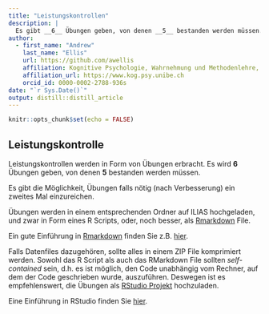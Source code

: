 ```yaml
---
title: "Leistungskontrollen"
description: |
  Es gibt __6__ Übungen geben, von denen __5__ bestanden werden müssen.
author:
  - first_name: "Andrew"
    last_name: "Ellis"
    url: https://github.com/awellis
    affiliation: Kognitive Psychologie, Wahrnehmung und Methodenlehre, Universität Bern 
    affiliation_url: https://www.kog.psy.unibe.ch
    orcid_id: 0000-0002-2788-936s
date: "`r Sys.Date()`"
output: distill::distill_article
---
```


```r
knitr::opts_chunk$set(echo = FALSE)
```


## Leistungskontrolle
<!-- `r fontawesome::fa(name = "grin-beam-sweat", fill = "steelblue")`  -->

Leistungskontrollen werden in Form von Übungen erbracht. Es wird __6__ Übungen geben, von denen
__5__ bestanden werden müssen. 

Es gibt die Möglichkeit, Übungen falls nötig (nach Verbesserung) ein zweites Mal einzureichen.

Übungen werden in einem entsprechenden Ordner auf ILIAS hochgeladen, und zwar in
Form eines R Scripts, oder, noch besser, als [Rmarkdown](rmarkdown.html) File.

<aside> Ein gute Einführung in [Rmarkdown](https://rmarkdown.rstudio.com/) finden Sie z.B. [hier](https://rmd4sci.njtierney.com/).</aside>

Falls Datenfiles dazugehören, sollte alles in einem ZIP File komprimiert werden.
Sowohl das R Script als auch das RMarkdown File sollten _self-contained_ sein, d.h. es
ist möglich, den Code unabhängig vom Rechner, auf dem der Code geschrieben wurde, auszuführen. Deswegen ist
es empfehlenswert, die Übungen als [RStudio Projekt](https://support.rstudio.com/hc/en-us/articles/200526207-Using-Projects) hochzuladen.

<aside> Eine Einführung in RStudio finden Sie [hier](https://methodenlehre.github.io/einfuehrung-in-R/rstudio-workflow.html#arbeiten-mit-rstudio). </aside>





